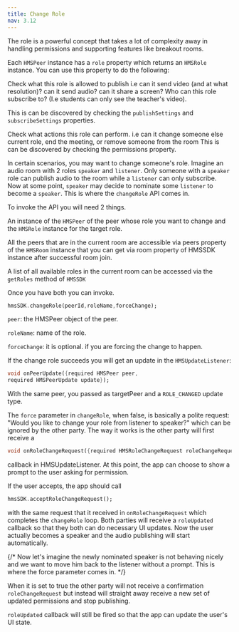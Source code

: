 ```yaml
---
title: Change Role
nav: 3.12
---
```


The role is a powerful concept that takes a lot of complexity away in handling permissions and supporting features like breakout rooms. 

Each `HMSPeer` instance has a `role` property which returns an `HMSRole` instance. You can use this property to do the following:

Check what this role is allowed to publish i.e can it send video (and at what resolution)? can it send audio? can it share a screen? Who can this role subscribe to? (I.e students can only see the teacher's video).

This is can be discovered by checking the `publishSettings` and `subscribeSettings` properties.


Check what actions this role can perform. i.e can it change someone else current role, end the meeting, or remove someone from the room This is can be discovered by checking the permissions property.


In certain scenarios, you may want to change someone's role. Imagine an audio room with 2 roles `speaker` and `listener`. Only someone with a `speaker` role can publish audio to the room while a `listener` can only subscribe. Now at some point, `speaker` may decide to nominate some `listener` to become a `speaker`. This is where the `changeRole` API comes in.


To invoke the API you will need 2 things.

An instance of the `HMSPeer` of the peer whose role you want to change and the `HMSRole` instance for the target role. 

All the peers that are in the current room are accessible via peers property of the `HMSRoom` instance that you can get via room property of HMSSDK instance after successful room join. 

A list of all available roles in the current room can be accessed via the `getRoles` method of `HMSSDK`

Once you have both you can invoke.

```dart 
hmsSDK.changeRole(peerId,roleName,forceChange);
```

`peer`: the HMSPeer object of the peer.

`roleName`: name of the role.

`forceChange`: it is optional. if you are forcing the change to happen.


If the change role succeeds you will get an update in the `HMSUpdateListener`:

```dart
void onPeerUpdate({required HMSPeer peer, 
required HMSPeerUpdate update});
```

With the same peer, you passed as targetPeer and a `ROLE_CHANGED` update type.

The `force` parameter in `changeRole`, when false, is basically a polite request: "Would you like to change your role from listener to speaker?" which can be ignored by the other party. The way it works is the other party will first receive a


```dart
void onRoleChangeRequest({required HMSRoleChangeRequest roleChangeRequest});
```

callback in HMSUpdateListener. At this point, the app can choose to show a prompt to the user asking for permission. 

If the user accepts, the app should call

 ```dart
hmsSDK.acceptRoleChangeRequest();
 ```

 with the same request that it received in `onRoleChangeRequest` which completes the `changeRole` loop. Both parties will receive a `roleUpdated` callback so that they both can do necessary UI updates. Now the user actually becomes a speaker and the audio publishing will start automatically.

{/* Now let's imagine the newly nominated speaker is not behaving nicely and we want to move him back to the listener without a prompt. This is where the force parameter comes in. */}

When it is set to true the other party will not receive a confirmation `roleChangeRequest` but instead will straight away receive a new set of updated permissions and stop publishing. 


`roleUpdated` callback will still be fired so that the app can update the user's UI state.